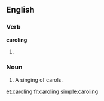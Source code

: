 ==English==
===Verb===
'''caroling'''
# {{US}} {{present participle of|[[carol]]}}

===Noun===
{{en-noun}}

# A singing of carols.

[[et:caroling]]
[[fr:caroling]]
[[simple:caroling]]